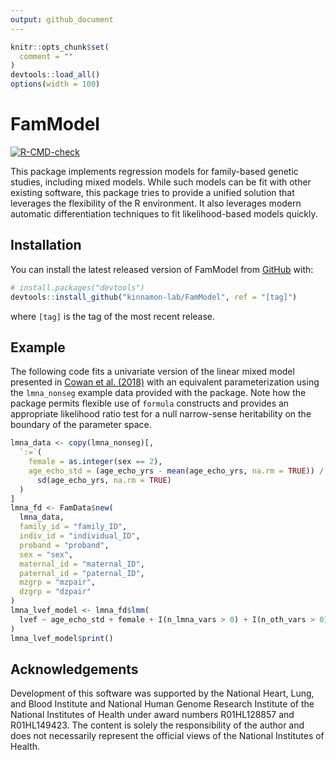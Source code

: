 ```yaml
---
output: github_document
---
```


<!-- README.md is generated from README.Rmd. Please edit that file -->

```r
knitr::opts_chunk$set(
  comment = ""
)
devtools::load_all()
options(width = 100)
```

# FamModel

<!-- badges: start -->
[![R-CMD-check](https://github.com/kinnamon-lab/FamModel/workflows/R-CMD-check/badge.svg?branch=master)](https://github.com/kinnamon-lab/FamModel/actions/workflows/R-CMD-check.yaml)
<!-- badges: end -->

This package implements regression models for family-based genetic studies,
including mixed models. While such models can be fit with other existing
software, this package tries to provide a unified solution that leverages
the flexibility of the R environment. It also leverages modern automatic
differentiation techniques to fit likelihood-based models quickly.

## Installation

You can install the latest released version of FamModel from
[GitHub](https://github.com/) with:

``` r
# install.packages("devtools")
devtools::install_github("kinnamon-lab/FamModel", ref = "[tag]")
```

where `[tag]` is the tag of the most recent release.

## Example

The following code fits a univariate version of the linear mixed model presented
in [Cowan et al. (2018)](https://doi.org/10.1161/CIRCGEN.117.002038) with an
equivalent parameterization using the `lmna_nonseg` example data provided with
the package. Note how the package permits flexible use of `formula` constructs
and provides an appropriate likelihood ratio test for a null narrow-sense
heritability on the boundary of the parameter space.

```r
lmna_data <- copy(lmna_nonseg)[,
  `:=`(
    female = as.integer(sex == 2),
    age_echo_std = (age_echo_yrs - mean(age_echo_yrs, na.rm = TRUE)) /
      sd(age_echo_yrs, na.rm = TRUE)
  )
]
lmna_fd <- FamData$new(
  lmna_data,
  family_id = "family_ID",
  indiv_id = "individual_ID",
  proband = "proband",
  sex = "sex",
  maternal_id = "maternal_ID",
  paternal_id = "paternal_ID",
  mzgrp = "mzpair",
  dzgrp = "dzpair"
)
lmna_lvef_model <- lmna_fd$lmm(
  lvef ~ age_echo_std + female + I(n_lmna_vars > 0) + I(n_oth_vars > 0)
)
lmna_lvef_model$print()
```

## Acknowledgements

Development of this software was supported by the National Heart, Lung, and
Blood Institute and National Human Genome Research Institute of the National
Institutes of Health under award numbers R01HL128857 and R01HL149423. The
content is solely the responsibility of the author and does not necessarily
represent the official views of the National Institutes of Health.

